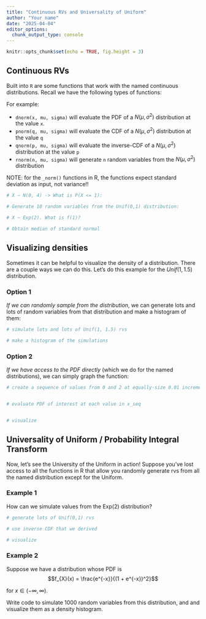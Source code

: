 ```yaml
---
title: "Continuous RVs and Universality of Uniform"
author: "Your name"
date: "2025-04-04"
editor_options:
  chunk_output_type: console
---
```


```r
knitr::opts_chunk$set(echo = TRUE, fig.height = 3)
```

## Continuous RVs

Built into `R` are some functions that work with the named continuous distributions. Recall we have the following types of functions:

For example:

-   `dnorm(x, mu, sigma)` will evaluate the PDF of a $N(\mu, \sigma^2)$ distribution at the value `x`.
-   `pnorm(q, mu, sigma)` will evaluate the CDF of a $N(\mu, \sigma^2)$ distribution at the value `q`
-   `qnorm(p, mu, sigma)` will evaluate the inverse-CDF of a $N(\mu, \sigma^2)$ distribution at the value `p`
-   `rnorm(n, mu, sigma)` will generate `n` random variables from the $N(\mu, \sigma^2)$ distribution

NOTE: for the `_norm()` functions in R, the functions expect standard deviation as input, not variance!!

```r
# X ~ N(0, 4) -> What is P(X <= 1):

# Generate 10 random variables from the Unif(0,1) distribution:

# X ~ Exp(2). What is f(1)?

# Obtain median of standard normal

```

## Visualizing densities

Sometimes it can be helpful to visualize the density of a distribution. There are a couple ways we can do this. Let's do this example for the $Unif(1, 1.5)$ distribution.

### Option 1

*If we can randomly sample from the distribution*, we can generate lots and lots of random variables from that distribution and make a histogram of them:

```r
# simulate lots and lots of Unif(1, 1.5) rvs

# make a histogram of the simulations
```

### Option 2

*If we have access to the PDF directly* (which we do for the named distributions), we can simply graph the function:

```r
# create a sequence of values from 0 and 2 at equally-size 0.01 increments


# evaluate PDF of interest at each value in x_seq


# visualize


```

## Universality of Uniform / Probability Integral Transform

Now, let's see the University of the Uniform in action! Suppose you've lost access to all the functions in R that allow you randomly generate rvs from all the named distribution except for the Uniform.

### Example 1

How can we simulate values from the $\text{Exp}(2)$ distribution?

```r
# generate lots of Unif(0,1) rvs

# use inverse CDF that we derived

# visualize 

```

### Example 2

Suppose we have a distribution whose PDF is $$f_{X}(x) = \frac{e^{-x}}{(1 + e^{-x})^2}$$

for $x \in (-\infty, \infty)$.

Write code to simulate 1000 random variables from this distribution, and and visualize them as a density histogram.

```r


```
